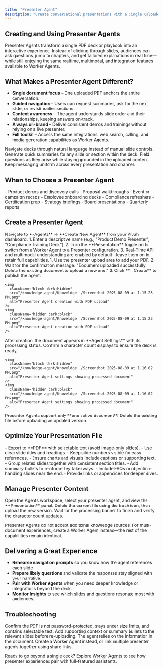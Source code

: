 ```yaml
---
title: "Presenter Agent"
description: "Create conversational presentations with a single uploaded document"
---
```


## Creating and Using Presenter Agents

Presenter Agents transform a single PDF deck or playbook into an interactive experience. Instead of clicking through slides, audiences can ask questions, jump to chapters, and get tailored explanations in real time—while still enjoying the same realtime, multimodal, and integration features available to Worker Agents.

## What Makes a Presenter Agent Different?

- **Single document focus** – One uploaded PDF anchors the entire conversation.
- **Guided navigation** – Users can request summaries, ask for the next slide, or revisit earlier sections.
- **Context awareness** – The agent understands slide order and their relationships, keeping answers on-track.
- **Always on-brand** – Deliver consistent demos and trainings without relying on a live presenter.
- **Full toolkit** – Access the same integrations, web search, calling, and media generation capabilities as Worker Agents.

<CardGroup cols={2}>
  <Card title="Conversational Slides" icon="arrows-rotate">
    Navigate decks through natural language instead of manual slide controls.
  </Card>
  <Card title="Instant Recaps" icon="lightbulb">
    Generate quick summaries for any slide or section within the deck.
  </Card>
  <Card title="Audience Q&A" icon="users">
    Field questions as they arise while staying grounded in the uploaded content.
  </Card>
  <Card title="Consistent Delivery" icon="badge-check">
    Keep messaging uniform across every presentation and channel.
  </Card>
</CardGroup>

## When to Choose a Presenter Agent

<AccordionGroup>
  <Accordion title="Sales and Marketing">
    - Product demos and discovery calls  
    - Proposal walkthroughs  
    - Event or campaign recaps
  </Accordion>
  <Accordion title="Enablement and Training">
    - Employee onboarding decks  
    - Compliance refreshers  
    - Certification prep
  </Accordion>
  <Accordion title="Executive and Investor Updates">
    - Strategy briefings  
    - Board presentations  
    - Quarterly reports
  </Accordion>
</AccordionGroup>

## Create a Presenter Agent

<Steps>
  <Step title="Open the Agents Workspace">
    Navigate to **Agents** → **Create New Agent** from your Aivah dashboard.
  </Step>
  <Step title="Name and Configure">
    1. Enter a descriptive name (e.g., "Product Demo Presenter", "Compliance Training Deck").  
    2. Turn the **Presentation** toggle on to switch from a Worker Agent to a Presenter configuration.  
    3. Real-Time API and multimodal understanding are enabled by default—leave them on to retain full capabilities.
  </Step>
  <Step title="Upload the Deck">
    1. Use the presenter upload area to add your PDF.  
    2. Wait for the confirmation message: "Document uploaded successfully. Delete the existing document to upload a new one."  
    3. Click **+ Create** to publish the agent.
    
    <img
      className="block dark:hidden"
      src="/knowledge-agent/Knoweldge  /Screenshot 2025-08-09 at 1.15.23 PM.png"
      alt="Presenter Agent creation with PDF upload"
    />
    <img
      className="hidden dark:block"
      src="/knowledge-agent/Knoweldge  /Screenshot 2025-08-09 at 1.15.23 PM.png"
      alt="Presenter Agent creation with PDF upload"
    />
  </Step>
  <Step title="Verify the Setup">
    After creation, the document appears in **Agent Settings** with its processing status. Confirm a character count displays to ensure the deck is ready.
    
    <img
      className="block dark:hidden"
      src="/knowledge-agent/Knoweldge  /Screenshot 2025-08-09 at 1.16.02 PM.png"
      alt="Presenter Agent settings showing processed document"
    />
    <img
      className="hidden dark:block"
      src="/knowledge-agent/Knoweldge  /Screenshot 2025-08-09 at 1.16.02 PM.png"
      alt="Presenter Agent settings showing processed document"
    />
  </Step>
</Steps>

<Warning>
Presenter Agents support only **one active document**. Delete the existing file before uploading an updated version.
</Warning>

## Optimize Your Presentation File

<Tabs>
  <Tab title="Document Checklist">
    - Export to **PDF** with selectable text (avoid image-only slides).  
    - Use clear slide titles and headings.  
    - Keep slide numbers visible for easy references.  
    - Ensure charts and visuals include captions or supporting text.
  </Tab>
  <Tab title="Storytelling Tips">
    - Group related slides together with consistent section titles.  
    - Add summary bullets to reinforce key takeaways.  
    - Include FAQs or objection-handling slides near the end.  
    - Provide links or appendices for deeper dives.
  </Tab>
</Tabs>

## Manage Presenter Content

<Steps>
  <Step title="Access Agent Settings">
    Open the Agents workspace, select your presenter agent, and view the **Presentation** panel.
  </Step>
  <Step title="Replace the Deck">
    Delete the current file using the trash icon, then upload the new version.
  </Step>
  <Step title="Confirm Processing">
    Wait for the processing banner to finish and verify the character count updates.
  </Step>
</Steps>

<Note>Presenter Agents do not accept additional knowledge sources. For multi-document experiences, create a Worker Agent instead—the rest of the capabilities remain identical.</Note>

## Delivering a Great Experience

- **Rehearse navigation prompts** so you know how the agent references each slide.  
- **Prepare likely questions** and validate the responses stay aligned with your narrative.  
- **Pair with Worker Agents** when you need deeper knowledge or integrations beyond the deck.  
- **Monitor Insights** to see which slides and questions resonate most with audiences.

## Troubleshooting

<AccordionGroup>
  <Accordion title="Upload stalls or fails">
    Confirm the PDF is not password-protected, stays under size limits, and contains selectable text.
  </Accordion>
  <Accordion title="Answers feel incomplete">
    Add supporting context or summary bullets to the relevant slides before re-uploading. The agent relies on the information in the document.
  </Accordion>
  <Accordion title="Need multiple documents">
    Create a Worker Agent instead, or link multiple presenter agents together using share links.
  </Accordion>
</AccordionGroup>

Ready to go beyond a single deck? Explore [Worker Agents](/knowledge-agent/types-of-agents) to see how presenter experiences pair with full-featured assistants.
